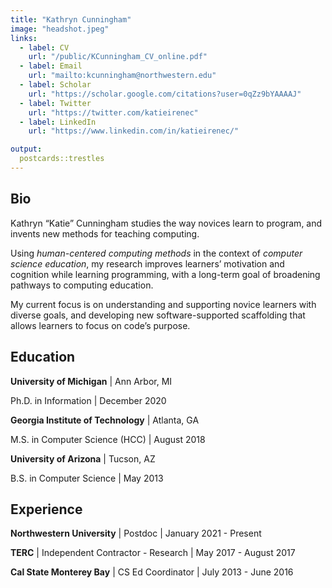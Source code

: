 ```yaml
---
title: "Kathryn Cunningham"
image: "headshot.jpeg"
links:
  - label: CV
    url: "/public/KCunningham_CV_online.pdf"
  - label: Email
    url: "mailto:kcunningham@northwestern.edu"
  - label: Scholar
    url: "https://scholar.google.com/citations?user=0qZz9bYAAAAJ"
  - label: Twitter
    url: "https://twitter.com/katieirenec"
  - label: LinkedIn
    url: "https://www.linkedin.com/in/katieirenec/"

output:
  postcards::trestles
---
```

 
## Bio

Kathryn "Katie" Cunningham studies the way novices learn to program, and invents new methods for teaching computing. 

Using *human-centered computing methods* in the context of *computer science education*, my research improves learners’ motivation and cognition while learning programming, with a long-term goal of broadening pathways to computing education.

My current focus is on understanding and supporting novice learners with diverse goals, and developing new software-supported scaffolding that allows learners to focus on code’s purpose.

## Education

**University of Michigan** | Ann Arbor, MI

Ph.D. in Information | December 2020

**Georgia Institute of Technology** | Atlanta, GA

M.S. in Computer Science (HCC) | August 2018

**University of Arizona** | Tucson, AZ

B.S. in Computer Science | May 2013

## Experience

**Northwestern University** | Postdoc | January 2021 - Present

**TERC** | Independent Contractor - Research | May 2017 - August 2017

**Cal State Monterey Bay** | CS Ed Coordinator | July 2013 - June 2016
